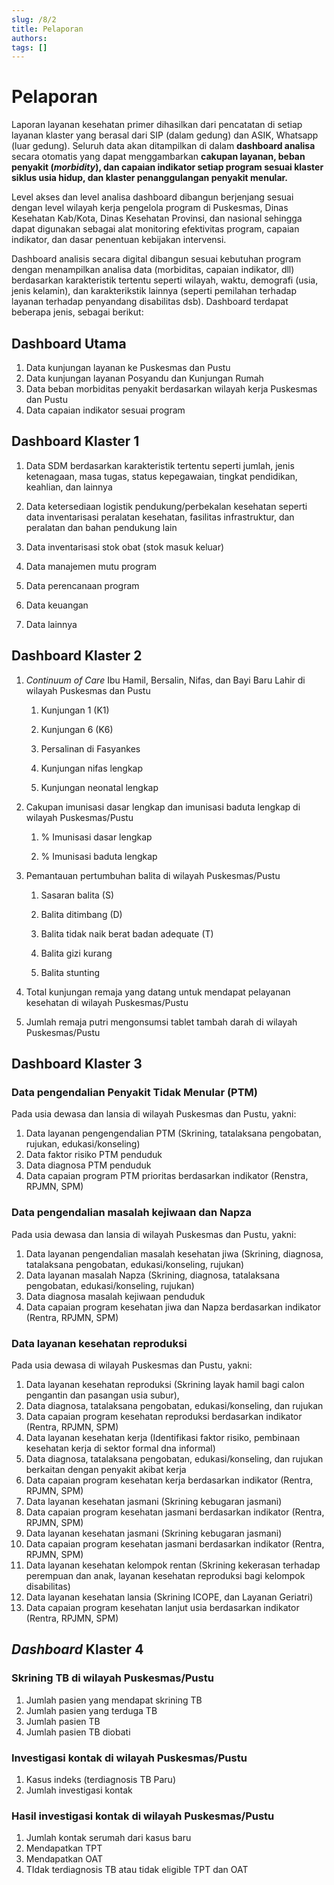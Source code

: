 ```yaml
---
slug: /8/2
title: Pelaporan
authors: 
tags: []
---
```


# Pelaporan

Laporan layanan kesehatan primer dihasilkan dari pencatatan di setiap layanan klaster yang berasal dari SIP (dalam gedung) dan ASIK, Whatsapp (luar gedung). Seluruh data akan ditampilkan di dalam **dashboard analisa** secara otomatis yang dapat menggambarkan **cakupan layanan, beban penyakit (_morbidity_), dan capaian indikator setiap program sesuai klaster siklus usia hidup, dan klaster penanggulangan penyakit menular.**

Level akses dan level analisa dashboard dibangun berjenjang sesuai dengan level wilayah kerja pengelola program di Puskesmas, Dinas Kesehatan Kab/Kota, Dinas Kesehatan Provinsi, dan nasional sehingga dapat digunakan sebagai alat monitoring efektivitas program, capaian indikator, dan dasar penentuan kebijakan intervensi.

Dashboard analisis secara digital dibangun sesuai kebutuhan program dengan menampilkan analisa data (morbiditas, capaian indikator, dll) berdasarkan karakteristik tertentu seperti wilayah, waktu, demografi (usia, jenis kelamin), dan karakterikstik lainnya (seperti pemilahan terhadap layanan terhadap penyandang disabilitas dsb). Dashboard terdapat beberapa jenis, sebagai berikut:

## Dashboard Utama

1) Data kunjungan layanan ke Puskesmas dan Pustu
2) Data kunjungan layanan Posyandu dan Kunjungan Rumah
3) Data beban morbiditas penyakit berdasarkan wilayah kerja Puskesmas dan Pustu
4) Data capaian indikator sesuai program

## Dashboard Klaster 1
1. Data SDM berdasarkan karakteristik tertentu seperti jumlah, jenis ketenagaan, masa tugas, status kepegawaian, tingkat pendidikan, keahlian, dan lainnya

2. Data ketersediaan logistik pendukung/perbekalan kesehatan seperti data inventarisasi peralatan kesehatan, fasilitas infrastruktur, dan peralatan dan bahan pendukung lain

3. Data inventarisasi stok obat (stok masuk keluar)

4. Data manajemen mutu program

5. Data perencanaan program

6. Data keuangan
7. Data lainnya

## Dashboard Klaster 2

1) _Continuum of Care_ Ibu Hamil, Bersalin, Nifas, dan Bayi Baru Lahir di wilayah Puskesmas dan Pustu

    1) Kunjungan 1 (K1)

    2) Kunjungan 6 (K6)

    3) Persalinan di Fasyankes

    4) Kunjungan nifas lengkap

    5) Kunjungan neonatal lengkap

2) Cakupan imunisasi dasar lengkap dan imunisasi baduta lengkap di wilayah Puskesmas/Pustu

    1) % Imunisasi dasar lengkap

    2) % Imunisasi baduta lengkap

3) Pemantauan pertumbuhan balita di wilayah Puskesmas/Pustu

    1) Sasaran balita (S)

    2) Balita ditimbang (D)

    3) Balita tidak naik berat badan adequate (T)

    4) Balita gizi kurang

    5) Balita stunting

4) Total kunjungan remaja yang datang untuk mendapat pelayanan kesehatan di wilayah Puskesmas/Pustu

5) Jumlah remaja putri mengonsumsi tablet tambah darah di wilayah Puskesmas/Pustu

## Dashboard Klaster 3

### Data pengendalian Penyakit Tidak Menular (PTM) 
Pada usia dewasa dan lansia di wilayah Puskesmas dan Pustu, yakni:
1) Data layanan pengengendalian PTM (Skrining, tatalaksana pengobatan, rujukan, edukasi/konseling)
2) Data faktor risiko PTM penduduk
3) Data diagnosa PTM penduduk
4) Data capaian program PTM prioritas berdasarkan indikator (Renstra, RPJMN, SPM)

### Data pengendalian masalah kejiwaan dan Napza 
Pada usia dewasa dan lansia di wilayah Puskesmas dan Pustu, yakni:

1) Data layanan pengendalian masalah kesehatan jiwa (Skrining, diagnosa, tatalaksana pengobatan, edukasi/konseling, rujukan)
2) Data layanan masalah Napza (Skrining, diagnosa, tatalaksana pengobatan, edukasi/konseling, rujukan)
3) Data diagnosa masalah kejiwaan penduduk
4) Data capaian program kesehatan jiwa dan Napza berdasarkan indikator (Rentra, RPJMN, SPM)

### Data layanan kesehatan reproduksi 
Pada usia dewasa di wilayah Puskesmas dan Pustu, yakni:

1) Data layanan kesehatan reproduksi (Skrining layak hamil bagi calon pengantin dan pasangan usia subur),
2) Data diagnosa, tatalaksana pengobatan, edukasi/konseling, dan rujukan
3) Data capaian program kesehatan reproduksi berdasarkan indikator (Rentra, RPJMN, SPM)
4) Data layanan kesehatan kerja (Identifikasi faktor risiko, pembinaan kesehatan kerja di sektor formal dna informal)
5) Data diagnosa, tatalaksana pengobatan, edukasi/konseling, dan rujukan berkaitan dengan penyakit akibat kerja
6) Data capaian program kesehatan kerja berdasarkan indikator (Rentra, RPJMN, SPM)
7) Data layanan kesehatan jasmani (Skrining kebugaran jasmani)
8) Data capaian program kesehatan jasmani berdasarkan indikator (Rentra, RPJMN, SPM)
9) Data layanan kesehatan jasmani (Skrining kebugaran jasmani)
10) Data capaian program kesehatan jasmani berdasarkan indikator (Rentra, RPJMN, SPM)
11) Data layanan kesehatan kelompok rentan (Skrining kekerasan terhadap perempuan dan anak, layanan kesehatan reproduksi bagi kelompok disabilitas)
12) Data layanan kesehatan lansia (Skrining ICOPE, dan Layanan Geriatri)
13) Data capaian program kesehatan lanjut usia berdasarkan indikator (Rentra, RPJMN, SPM)

## _Dashboard_ Klaster 4

### Skrining TB di wilayah Puskesmas/Pustu

1) Jumlah pasien yang mendapat skrining TB
2) Jumlah pasien yang terduga TB
3) Jumlah pasien TB
4) Jumlah pasien TB diobati

### Investigasi kontak di wilayah Puskesmas/Pustu

1) Kasus indeks (terdiagnosis TB Paru)
2) Jumlah investigasi kontak

### Hasil investigasi kontak di wilayah Puskesmas/Pustu

1) Jumlah kontak serumah dari kasus baru
2) Mendapatkan TPT
3) Mendapatkan OAT
4) TIdak terdiagnosis TB atau tidak eligible TPT dan OAT
